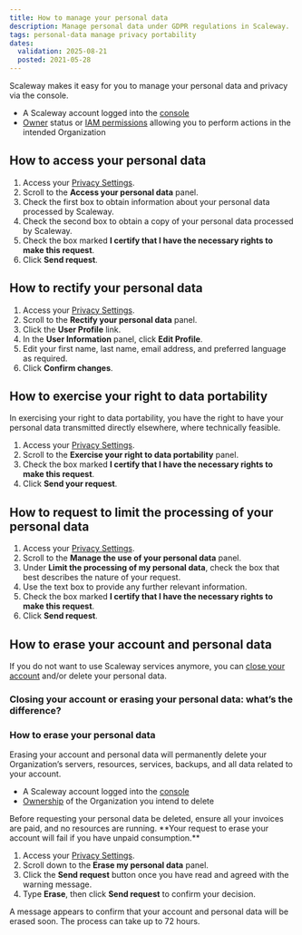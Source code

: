 ```yaml
---
title: How to manage your personal data
description: Manage personal data under GDPR regulations in Scaleway.
tags: personal-data manage privacy portability
dates:
  validation: 2025-08-21
  posted: 2021-05-28
---
```



Scaleway makes it easy for you to manage your personal data and privacy via the console.

<Requirements />

- A Scaleway account logged into the [console](https://console.scaleway.com)
- [Owner](/iam/concepts/#owner) status or [IAM permissions](/iam/concepts/#permission) allowing you to perform actions in the intended Organization

## How to access your personal data

1. Access your [Privacy Settings](https://console.scaleway.com/settings/account/privacy).
2. Scroll to the **Access your personal data** panel.
3. Check the first box to obtain information about your personal data processed by Scaleway.
4. Check the second box to obtain a copy of your personal data processed by Scaleway.
5. Check the box marked **I certify that I have the necessary rights to make this request**.
6. Click **Send request**.

## How to rectify your personal data

1. Access your [Privacy Settings](https://console.scaleway.com/settings/account/privacy).
2. Scroll to the **Rectify your personal data** panel.
3. Click the **User Profile** link.
4. In the **User Information** panel, click **Edit Profile**.
5. Edit your first name, last name, email address, and preferred language as required.
6. Click **Confirm changes**.

## How to exercise your right to data portability

In exercising your right to data portability, you have the right to have your personal data transmitted directly elsewhere, where technically feasible.

1. Access your [Privacy Settings](https://console.scaleway.com/settings/account/privacy).
2. Scroll to the **Exercise your right to data portability** panel.
3. Check the box marked **I certify that I have the necessary rights to make this request**.
4. Click **Send your request**.

## How to request to limit the processing of your personal data

1. Access your [Privacy Settings](https://console.scaleway.com/settings/account/privacy).
2. Scroll to the **Manage the use of your personal data** panel.
3. Under **Limit the processing of my personal data**, check the box that best describes the nature of your request.
4. Use the text box to provide any further relevant information.
5. Check the box marked **I certify that I have the necessary rights to make this request**.
6. Click **Send request**.

## How to erase your account and personal data

If you do not want to use Scaleway services anymore, you can [close your account](/account/how-to/close-account/) and/or delete your personal data.

### Closing your account or erasing your personal data: what’s the difference?

<CloseVsErase />

### How to erase your personal data

Erasing your account and personal data will permanently delete your Organization’s servers, resources, services, backups, and all data related to your account.

<Requirements />

- A Scaleway account logged into the [console](https://console.scaleway.com)
- [Ownership](/iam/concepts/#owner) of the Organization you intend to delete

<Message type="important">
  Before requesting your personal data be deleted, ensure all your invoices are paid, and no resources are running. **Your request to erase your account will fail if you have unpaid consumption.**
</Message>

1. Access your [Privacy Settings](https://console.scaleway.com/settings/account/privacy).
2. Scroll down to the **Erase my personal data** panel.
3. Click the **Send request** button once you have read and agreed with the warning message.
4. Type **Erase**, then click **Send request** to confirm your decision.

A message appears to confirm that your account and personal data will be erased soon. The process can take up to 72 hours.
